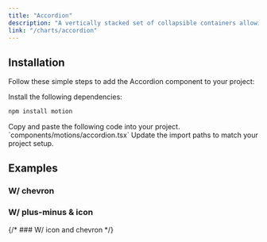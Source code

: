 ```yaml
---
title: "Accordion"
description: "A vertically stacked set of collapsible containers allowing users to toggle content visibility. Customize the animation effects with variants and transitions for expanding/collapsing the sections."
link: "/charts/accordion"
---
```


<ComponentPreview name="accordion-demo" />

## Installation

Follow these simple steps to add the Accordion component to your project:

<Steps>

<Step>
Install the following dependencies:
</Step>

```bash
npm install motion
```

<Step>
    Copy and paste the following code into your project.
`components/motions/accordion.tsx` 
</Step>

<CollapsibleSource name="accordion" />

<Step>
     Update the import paths to match your project setup.
</Step>

</Steps>

## Examples

### W/ chevron

<ComponentPreview name="accordion-sign" />

### W/ plus-minus & icon

<ComponentPreview name="accordion-icon" />

{/* ### W/ icon and chevron */}
